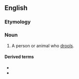==English==

===Etymology===
{{suffix|en|drool|er}}

===Noun===
{{en-noun}}

# A person or animal who [[drool]]s.

====Derived terms====
* {{l|en|drooler bib}}
* {{l|en|drooler tube}}